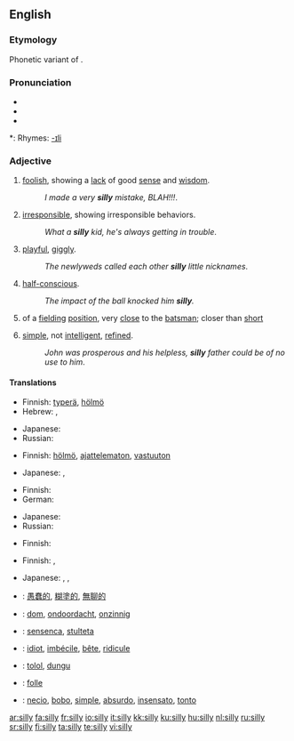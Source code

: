 {{wikipedia|dab=silly}}
==English==

===Etymology===
Phonetic variant of {{term|seely}}.

===Pronunciation===
* {{SAMPA|/'/}}
* {{IPA|/'sIlI/}}
* {{audio|en-us-silly.ogg|Audio (US)}}

*: Rhymes: [[Rhymes:English:-ɪli|-ɪli]]

===Adjective===
{{en-adj|silli|er}}

# [[foolish]], showing a [[lack]] of good [[sense]] and [[wisdom]].
#: ''I made a very '''silly''' mistake, BLAH!!!''.
# [[irresponsible]], showing irresponsible behaviors.
#: ''What a '''silly''' kid, he's always getting in trouble''.
# [[playful]], [[giggly]].
#: ''The newlyweds called each other '''silly''' little nicknames''.
# [[half-conscious]].
#: ''The impact of the ball knocked him '''silly'''.''
# {{cricket}} of a [[fielding]] [[position]], very [[close]] to the [[batsman]]; closer than [[short]]
# {{pejorative}} [[simple]], not [[intelligent]], [[refined]].
#: ''John was prosperous and his helpless, '''silly''' father could be of no use to him''.

====Translations====
{{trans-top|foolish, showing a lack of good sense and wisdom}}
* Finnish: [[typerä]], [[hölmö]]
* Hebrew: {{he-translation|מטופש|metupásh}} {{m}}, {{he-translation|טיפשי|tipshí}} {{m}}
{{trans-mid}}
* Japanese: {{t|ja|馬鹿げた|tr=bakageta|sc=Jpan}}
* Russian: {{t+|ru|глупый|tr=glúpyj|sc=Cyrl}}
{{trans-bottom}}

{{trans-top|irresponsible, showing irresponsible behaviors}}
* Finnish: [[hölmö]], [[ajattelematon]], [[vastuuton]]
{{trans-mid}}
* Japanese: {{t-|ja|馬鹿な|tr=baka na|sc=Jpan}}, {{t|ja|阿呆な|tr=aho na|sc=Jpan}}
{{trans-bottom}}

{{trans-top|playful, giggly}}
* Finnish: {{t-|fi|hassu}}
* German: {{t+|de|albern}}
{{trans-mid}}
* Japanese: {{t|ja|つまらない|tr=tsumaranai|sc=Jpan}}
* Russian: {{t+|ru|глупышка|tr=glúpyj|sc=Cyrl}}
{{trans-bottom}}

{{trans-top|half-conscious}}
* Finnish: {{t-|fi|sekava}}
{{trans-mid}}
{{trans-bottom}}

{{trans-top|cricket: of a fielding position, very close to the batsman; closer than short}}
{{trans-mid}}
{{trans-bottom}}

{{trans-top|pejorative: simple, not intelligent, refined}}
* Finnish: {{t+|fi|yksinkertainen}}, {{t-|fi|hölmö}}
{{trans-mid}}
* Japanese: {{t-|ja|馬鹿な|tr=baka na|sc=Jpan}}, {{t|ja|阿呆な|tr=aho na|sc=Jpan}}, {{t|ja|愚鈍な|tr=gudon na|sc=Jpan}}
{{trans-bottom}}

{{checktrans-top}}
* {{ttbc|Chinese}}: [[愚蠢的]], [[糊塗的]], [[無聊的]]
* {{ttbc|Dutch}}: [[dom]], [[ondoordacht]], [[onzinnig]]
* {{ttbc|Esperanto}}: [[sensenca]], [[stulteta]]
* {{ttbc|French}}: [[idiot]], [[imbécile]], [[bête]], [[ridicule]]
{{trans-mid}}
* {{ttbc|Indonesian}}: [[tolol]], [[dungu]]
* {{ttbc|Interlingua}}: [[folle]]
* {{ttbc|Spanish}}: [[necio]], [[bobo]], [[simple]], [[absurdo]], [[insensato]], [[tonto]]
{{trans-bottom}}

<!--  "This part does not seem to make much sense. Other dictionaries do not seem to recognize the adverbial use of the word."

===Adverb===
{{en-adv|silli|er}}

# until the point of [[distraction]]
#: ''bored '''silly'''.'' very very very foolish

====Usage notes====
Often used [[sarcasm|sarcastically]], hereby creating an effect similar to [[very]].

====Translations====
{{trans-top|until the point of distraction}}
{{trans-mid}}
{{trans-bottom}} -->

[[ar:silly]]
[[fa:silly]]
[[fr:silly]]
[[io:silly]]
[[it:silly]]
[[kk:silly]]
[[ku:silly]]
[[hu:silly]]
[[nl:silly]]
[[ru:silly]]
[[sr:silly]]
[[fi:silly]]
[[ta:silly]]
[[te:silly]]
[[vi:silly]]